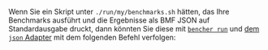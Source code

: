 
Wenn Sie ein Skript unter `./run/my/benchmarks.sh` hätten, das Ihre Benchmarks ausführt
und die Ergebnisse als BMF JSON auf Standardausgabe druckt,
dann könnten Sie diese mit
<code><a href="/de/docs/explanation/bencher-run/">bencher run</a></code>
und [dem `json` Adapter][json adapter]
mit dem folgenden Befehl verfolgen:

<RunCmdExample />

[json adapter]: /de/docs/explanation/adapters/#-json